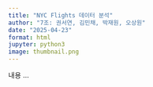 ```yaml
---
title: "NYC Flights 데이터 분석"
author: "7조: 권서연, 김민채, 박재원, 오상원"
date: "2025-04-23"
format: html
jupyter: python3
image: thumbnail.png
---
```


내용 ...